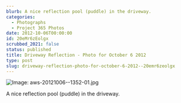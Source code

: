 ```yaml
---
blurb: A nice reflection pool (puddle) in the driveway.
categories:
  - Photographs
  - Project 365 Photos
date: 2012-10-06T00:00:00
id: 20eMr6zEolgx
scrubbed_2021: false
status: published
title: Driveway Reflection - Photo for October 6 2012
type: post
slug: driveway-reflection-photo-for-october-6-2012--20emr6zeolgx
---
```


![Image: aws-20121006--1352-01.jpg](/aws-20121006--1352-01.jpg)

A nice reflection pool (puddle) in the driveway.